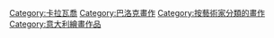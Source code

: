 {{Commons|Michelangelo Merisi da Caravaggio}}

{{DEFAULTSORT:Caravaggio}}
[[Category:卡拉瓦喬|Category:卡拉瓦喬]]
[[Category:巴洛克畫作|Category:巴洛克畫作]]
[[Category:按藝術家分類的畫作|Category:按藝術家分類的畫作]]
[[Category:意大利繪畫作品|Category:意大利繪畫作品]]